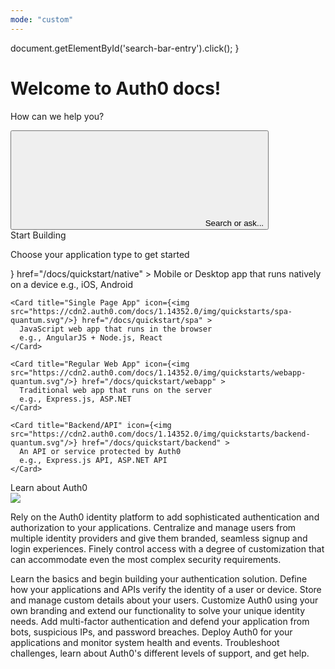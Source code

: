 ```yaml
---
mode: "custom"
---
```


  document.getElementById('search-bar-entry').click();
}

<div className="relative w-full flex items-center justify-center" style={{ height: 'auto', minHeight: '28rem', overflow: 'hidden' }}>
  <div id="background-div" class="absolute inset-0" style={{
    height: "100%",
    background: "linear-gradient(197deg, rgb(17, 17, 17) 21.66%, rgb(25, 25, 25) 56.46%, rgb(64, 22, 160) 92.21%, rgb(63, 89, 228) 106.26%)",
    backgroundSize: "cover",
    backgroundPosition: "center"
  }}></div>

  <div style={{ position: 'absolute', textAlign: 'center', padding: '0 1rem', maxWidth: '100%', left: '50%', transform: 'translateX(-50%)' }}>
    <h1
      className="text-white text-3xl sm:text-4xl md:text-5xl lg:text-6xl"
      style={{
          marginTop: '2rem',
          fontWeight: 500,
          margin: '0',
          textAlign: 'center'
      }}
    >
      Welcome to <span className="bg-gradient-to-r from-blue-600 to-orange-300 bg-clip-text text-transparent">Auth0</span> docs!
    </h1>
    <p className="mt-2 text-white text-lg sm:text-xl" style={{fontWeight: 500}}>How can we help you?</p>
    <div className="flex items-center justify-center w-full px-4">
      <button
        type="button"
        className="w-full flex items-center text-sm leading-6 rounded-full py-2 pl-3 pr-3 text-gray-900 bg-white dark:bg-[#111111] shadow-lg dark:text-white relative before:absolute before:inset-0 before:rounded-full before:p-[1px] before:bg-gradient-to-r before:from-blue-500/30 before:to-purple-500/30 before:content-['']"
        id="home-search-entry"
        style={{
          marginTop: '2rem',
          maxWidth: '100rem'
        }}
        onClick={openSearch}
      >
        <svg
          className="h-4 w-4 ml-1.5 flex-none bg-primary hover:bg-gray-600 dark:bg-primary dark:hover:bg-white/70"
          style={{
          marginRight: '0.5rem',
           maskImage:
             'url("https://mintlify.b-cdn.net/v6.5.1/solid/magnifying-glass.svg")',
           maskRepeat: 'no-repeat',
           maskPosition: 'center center',
          }}
        />
        Search or ask...
      </button>
    </div>
  </div>
</div>

<div
  className="px-4 sm:px-6 lg:px-8"
  style={{
    marginTop: '4rem',
    marginBottom: '8rem',
    maxWidth: '70rem',
    marginLeft: 'auto',
    marginRight: 'auto'
  }}
>
  <div className="text-gray-900 dark:text-white mb-2 mt-8 text-2xl sm:text-3xl md:text-4xl" style={{ fontWeight: '600'}}>Start Building</div>
  <p className="text-gray-700 dark:text-white mb-4 mt-2 text-lg sm:text-xl md:text-2xl" style={{ fontWeight: '400'}}>Choose your application type to get started</p>

  <CardGroup cols={4}>
    <Card title="Native/Mobile App" icon={<img src="https://cdn2.auth0.com/docs/1.14352.0/img/quickstarts/native-quantum.svg"/>} href="/docs/quickstart/native" >
      Mobile or Desktop app that runs natively on a device
      e.g., iOS, Android
    </Card>

    <Card title="Single Page App" icon={<img src="https://cdn2.auth0.com/docs/1.14352.0/img/quickstarts/spa-quantum.svg"/>} href="/docs/quickstart/spa" >
      JavaScript web app that runs in the browser
      e.g., AngularJS + Node.js, React
    </Card>

    <Card title="Regular Web App" icon={<img src="https://cdn2.auth0.com/docs/1.14352.0/img/quickstarts/webapp-quantum.svg"/>} href="/docs/quickstart/webapp" >
      Traditional web app that runs on the server
      e.g., Express.js, ASP.NET
    </Card>

    <Card title="Backend/API" icon={<img src="https://cdn2.auth0.com/docs/1.14352.0/img/quickstarts/backend-quantum.svg"/>} href="/docs/quickstart/backend" >
      An API or service protected by Auth0
      e.g., Express.js API, ASP.NET API
    </Card>
  </CardGroup>

  <div className="text-gray-900 dark:text-white mb-2 mt-8 text-2xl sm:text-3xl md:text-4xl" style={{ fontWeight: '600'}}>Learn about Auth0</div>

  <Frame>
    <img src="https://cdn2.auth0.com/docs/1.14352.0/img/site-graph-dark.svg" className="w-full h-auto" />
  </Frame>
  <p className="text-gray-700 dark:text-white mb-4 mt-4 text-base sm:text-lg" style={{ fontWeight: '400'}}>
    Rely on the Auth0 identity platform to add sophisticated authentication and authorization to your applications. Centralize and manage users from multiple identity providers and give them branded, seamless signup and login experiences. Finely control access with a degree of customization that can accommodate even the most complex security requirements.
  </p>

  <CardGroup cols={3}>
    <Card title="Get Started" icon="bolt" iconType="solid" horizontal href="/docs/get-started/identity-fundamentals" >
      Learn the basics and begin building your authentication solution.
    </Card>
    <Card title="Authenticate" icon="lock" iconType="solid" horizontal href="/docs/authenticate" >
      Define how your applications and APIs verify the identity of a user or device.
    </Card>
    <Card title="Manage Users" icon="user-gear" iconType="solid" horizontal href="/docs/manage-users" >
      Store and manage custom details about your users.
    </Card>
  </CardGroup>

  <CardGroup cols={4}>
    <Card title="Customize" icon="puzzle" iconType="solid" horizontal href="/docs/customize" >
      Customize Auth0 using your own branding and extend our functionality to solve your unique identity needs.
    </Card>
    <Card title="Secure" icon="shield-check" iconType="solid" horizontal href="/docs/secure" >
      Add multi-factor authentication and defend your application from bots, suspicious IPs, and password breaches.
    </Card>
    <Card title="Deploy and Monitor" icon="chart-line" iconType="solid" horizontal href="/docs/deploy-monitor" >
      Deploy Auth0 for your applications and monitor system health and events.
    </Card>
    <Card title="Troubleshoot" icon="dharmachakra" iconType="solid" horizontal href="/docs/troubleshoot/debugging-best-practices" >
      Troubleshoot challenges, learn about Auth0's different levels of support, and get help.
    </Card>
  </CardGroup>
</div>
